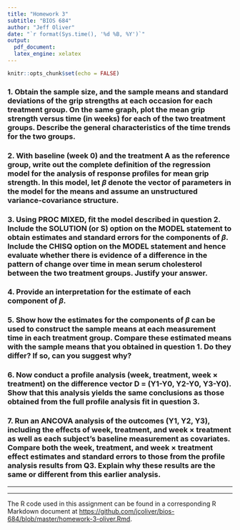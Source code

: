 ```yaml
---
title: "Homework 3"
subtitle: "BIOS 684"
author: "Jeff Oliver"
date: "`r format(Sys.time(), '%d %B, %Y')`"
output: 
  pdf_document:
  latex_engine: xelatex
---
```


```r
knitr::opts_chunk$set(echo = FALSE)
```

<!-- 
DUE: Wednesday 04 October 2017

Purpose: To provide an introduction to the analysis of response profiles for longitudinal data.

Instructions: 
1. For each question requiring data analysis, support your conclusions by including only the relevant SAS output in your answer. 

2. Include your SAS program (but not your SAS output) as an appendix to your solutions. In general, this will only be reviewed during grading to help identify a major problem affecting your answers to questions.

Analysis of Response Profiles: Study of effects of treatment on rheumatoid arthritis A randomized clinical trial was completed to compare the effectiveness of 2 rheumatoid arthritis treatments. The grip strength was measured on each of the patients at 4 time points: week 0, week 1, week 2 and week 3. Grip strength is a continuous outcome. The data set is complete and balanced. Note that only a subset of patients is included in the data set for this assignment. We are most interested in determining the association between treatment and grip strength.

The data are stored in an ASCII file: compgrip.txt. Each row of the data set contains the following six variables: subject ID number, treatment indicator (1=treatment A and 2=treatment B), Y0, Y1, Y2, Y3. 

-->

### 1. Obtain the sample size, and the sample means and standard deviations of the grip strengths at each occasion for each treatment group. On the same graph, plot the mean grip strength versus time (in weeks) for each of the two treatment groups. Describe the general characteristics of the time trends for the two groups.

### 2. With baseline (week 0) and the treatment A as the reference group, write out the complete definition of the regression model for the analysis of response profiles for mean grip strength. In this model, let $\beta$ denote the vector of parameters in the model for the means and assume an unstructured variance-covariance structure.

### 3. Using PROC MIXED, fit the model described in question 2. Include the SOLUTION (or S) option on the MODEL statement to obtain estimates and standard errors for the components of $\beta$. Include the CHISQ option on the MODEL statement and hence evaluate whether there is evidence of a difference in the pattern of change over time in mean serum cholesterol between the two treatment groups. Justify your answer.

### 4. Provide an interpretation for the estimate of each component of $\beta$.

### 5. Show how the estimates for the components of $\beta$ can be used to construct the sample means at each measurement time in each treatment group. Compare these estimated means with the sample means that you obtained in question 1. Do they differ? If so, can you suggest why?

### 6. Now conduct a profile analysis (week, treatment, week $\times$ treatment) on the difference vector D = (Y1-Y0, Y2-Y0, Y3-Y0). Show that this analysis yields the same conclusions as those obtained from the full profile analysis fit in question 3.

### 7. Run an ANCOVA analysis of the outcomes (Y1, Y2, Y3), including the effects of week, treatment, and week $\times$ treatment as well as each subject’s baseline measurement as covariates. Compare both the week, treatment, and week $\times$ treatment effect estimates and standard errors to those from the profile analysis results from Q3. Explain why these results are the same or different from this earlier analysis.

***



***
The R code used in this assignment can be found in a corresponding R Markdown document at [https://github.com/jcoliver/bios-684/blob/master/homework-3-oliver.Rmd](https://github.com/jcoliver/bios-684/blob/master/homework-3-oliver.Rmd).
